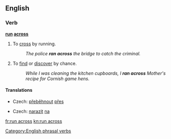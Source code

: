 ==English==

===Verb===

'''[[run]] [[across]]'''

# To [[cross]] by running.
#: ''The police '''ran across''' the bridge to catch the criminal.''
# {{idiom}} To [[find]] or [[discover]] by chance.
#:  ''While I was cleaning the kitchen cupboards, I '''ran across''' Mother's recipe for Cornish game hens.''

====Translations====
{{trans-top|to cross by running}}
{{trans-mid}}
* Czech: [[přeběhnout]] [[přes]]
{{trans-bottom}}
{{trans-top|to find by chance}}
{{trans-mid}}
* Czech: [[narazit]] [[na]]
{{trans-bottom}}

[[Category:English phrasal verbs]]

[[fr:run across]]
[[kn:run across]]
